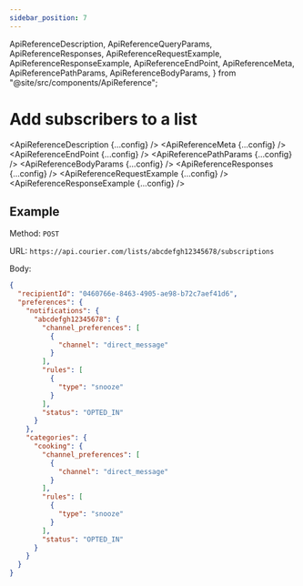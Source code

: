 ```yaml
---
sidebar_position: 7
---
```


  ApiReferenceDescription,
  ApiReferenceQueryParams,
  ApiReferenceResponses,
  ApiReferenceRequestExample,
  ApiReferenceResponseExample,
  ApiReferenceEndPoint,
  ApiReferenceMeta,
  ApiReferencePathParams,
  ApiReferenceBodyParams,
} from "@site/src/components/ApiReference";

# Add subscribers to a list

<ApiReferenceDescription {...config} />
<ApiReferenceMeta {...config} />
<ApiReferenceEndPoint {...config} />
<ApiReferencePathParams {...config} />
<ApiReferenceBodyParams {...config} />
<ApiReferenceResponses {...config} />
<ApiReferenceRequestExample {...config} />
<ApiReferenceResponseExample {...config} />

## Example

Method: `POST`

URL: `https://api.courier.com/lists/abcdefgh12345678/subscriptions`

Body:
​

```json
{
  "recipientId": "0460766e-8463-4905-ae98-b72c7aef41d6",
  "preferences": {
    "notifications": {
      "abcdefgh12345678": {
        "channel_preferences": [
          {
            "channel": "direct_message"
          }
        ],
        "rules": [
          {
            "type": "snooze"
          }
        ],
        "status": "OPTED_IN"
      }
    },
    "categories": {
      "cooking": {
        "channel_preferences": [
          {
            "channel": "direct_message"
          }
        ],
        "rules": [
          {
            "type": "snooze"
          }
        ],
        "status": "OPTED_IN"
      }
    }
  }
}
```
